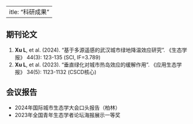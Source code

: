  ---
title: "科研成果"
---

::: {.card}
## <i class="fa-solid fa-file-lines fa-icon"></i> 期刊论文
1. **Xu L**, et al. (2024). "基于多源遥感的武汉城市绿地降温效应研究". 《生态学报》 44(3): 123-135 (SCI, IF=3.789)
2. **Xu L**, et al. (2023). "垂直绿化对城市热岛效应的缓解作用". 《应用生态学报》 34(5): 1123-1132 (CSCD核心)

## <i class="fa-solid fa-microscope fa-icon"></i> 会议报告
- 2024年国际城市生态学大会口头报告（柏林）
- 2023年全国青年生态学者论坛海报展示一等奖
:::
